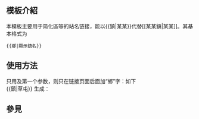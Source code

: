 <noinclude>{{template doc page viewed directly}}</noinclude>

<!-- 在本行下編輯模板說明 -->
== 模板介紹 ==
本模板主要用于简化區等的站名链接，能以<nowiki>{{鎮|某某}}</nowiki>代替<nowiki>[[某某鎮|某某]]</nowiki>。其基本格式为
<pre>{{鄉|顯示鎮名}}</pre>

== 使用方法 ==
只用及第一个参数，则只在链接页面后面加“鄉”字：如下<br>
<nowiki>{{鎮|草屯}}</nowiki> 生成：{{鎮|草屯}}

==參見==
{{tl|鄉}}<br>
{{tl|市}}<br>
{{tl|區}}

<includeonly>
<!-- 本行下加入模板的分類 -->

<!-- 本行下加入模板的跨語言鏈接 -->

</includeonly>